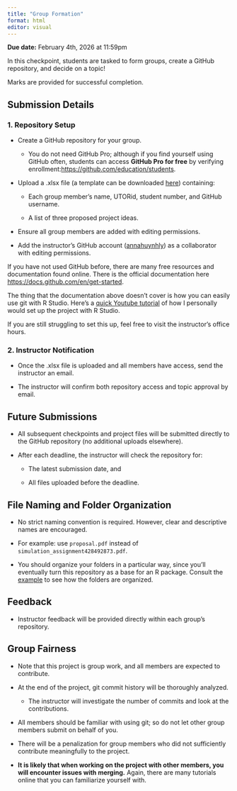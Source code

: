 ```yaml
---
title: "Group Formation"
format: html
editor: visual
---
```



**Due date:** February 4th, 2026 at 11:59pm

In this checkpoint, students are tasked to form groups, create a GitHub repository, and decide on a topic!

Marks are provided for successful completion.

## Submission Details

### 1. Repository Setup

-   Create a GitHub repository for your group.

    -   You do not need GitHub Pro; although if you find yourself using GitHub often, students can access **GitHub Pro for free** by verifying enrollment:[ https://github.com/education/students](https://github.com/education/students).

-   Upload a .xlsx file (a template can be downloaded [here](https://github.com/annahuynhly/sta380package.example/tree/main/submissions/GroupFormation)) containing:

    -   Each group member’s name, UTORid, student number, and GitHub username.

    -   A list of three proposed project ideas.

-   Ensure all group members are added with editing permissions.

-   Add the instructor’s GitHub account ([annahuynhly](https://github.com/annahuynhly)) as a collaborator with editing permissions.

If you have not used GitHub before, there are many free resources and documentation found online. There is the official documentation here  <https://docs.github.com/en/get-started>.

The thing that the documentation above doesn't cover is how you can easily use git with R Studio. Here's a [quick Youtube tutorial](https://youtu.be/eKq9392UaTM?si=h5GZXK_eZ2Xgs2vW) of how I personally would set up the project with R Studio.

If you are still struggling to set this up, feel free to visit the instructor’s office hours.

### 2. Instructor Notification

-   Once the .xlsx file is uploaded and all members have access, send the instructor an email.

-   The instructor will confirm both repository access and topic approval by email.

## Future Submissions

-   All subsequent checkpoints and project files will be submitted directly to the GitHub repository (no additional uploads elsewhere).

-   After each deadline, the instructor will check the repository for:

    -   The latest submission date, and

    -   All files uploaded before the deadline.

## File Naming and Folder Organization

-   No strict naming convention is required. However, clear and descriptive names are encouraged.

-   For example: use `proposal.pdf` instead of `simulation_assignment428492873.pdf`.

-   You should organize your folders in a particular way, since you’ll eventually turn this repository as a base for an R package. Consult the [example](https://github.com/annahuynhly/sta380package.example) to see how the folders are organized.

## Feedback

-   Instructor feedback will be provided directly within each group’s repository.

## Group Fairness

-   Note that this project is group work, and all members are expected to contribute.

-   At the end of the project, git commit history will be thoroughly analyzed.

    -   The instructor will investigate the number of commits and look at the contributions.

-   All members should be familiar with using git; so do not let other group members submit on behalf of you. 

-   There will be a penalization for group members who did not sufficiently contribute meaningfully to the project.

-   **It is likely that when working on the project with other members, you will encounter issues with merging.** Again, there are many tutorials online that you can familiarize yourself with.
